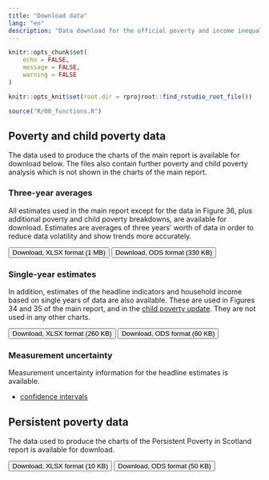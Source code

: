 ---
title: "Download data"
lang: "en"
description: "Data download for the official poverty and income inequality statistics in Scotland"
---

```{r setup, include = FALSE}
knitr::opts_chunk$set(
	echo = FALSE,
	message = FALSE,
	warning = FALSE
)

knitr::opts_knit$set(root.dir = rprojroot::find_rstudio_root_file())
```

```{r}
source("R/00_functions.R")
```

## Poverty and child poverty data

The data used to produce the charts of the main report is available for download below. The files also contain further poverty and child poverty analysis which is not shown in the charts of the main report.

### Three-year averages

All estimates used in the main report except for the data in Figure 36, plus additional poverty and child poverty breakdowns, are available for download. Estimates are averages of three years' worth of data in order to reduce data volatility and show trends more accurately.

<button onclick="location.href='xls/data2023.xlsx'" type="button" class = "btn noprint">
  Download, XLSX format (1 MB)
</button>
<button onclick="location.href='xls/data2023.ods'" type="button" class = "btn noprint">
  Download, ODS format (330 KB)
</button>

### Single-year estimates

In addition, estimates of the headline indicators and household income based on single years of data are also available. These are used in Figures 34 and 35 of the main report, and in the [child poverty update](cpupdate.html). They are not used in any other charts.

<button onclick="location.href='xls/data2023_1yr.xlsx'" type="button" class = "btn noprint">
  Download, XLSX format (260 KB)
</button>
<button onclick="location.href='xls/data2023_1yr.ods'" type="button" class = "btn noprint">
  Download, ODS format (60 KB)
</button>

### Measurement uncertainty

Measurement uncertainty information for the headline estimates is available.

- [confidence intervals](uncertainty.html)

## Persistent poverty data

The data used to produce the charts of the Persistent Poverty in Scotland report is available for download.

<button onclick="location.href='xls/data2023_persistent.xlsx'" type="button" class = "btn noprint">
  Download, XLSX format (10 KB)
</button>
<button onclick="location.href='xls/data2023_persistent.ods'" type="button" class = "btn noprint">
  Download, ODS format (50 KB)
</button>


